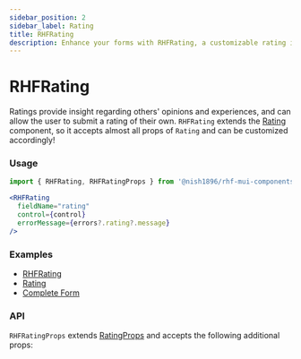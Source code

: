 ```yaml
---
sidebar_position: 2
sidebar_label: Rating
title: RHFRating
description: Enhance your forms with RHFRating, a customizable rating input component for react-hook-form using examples and API details for seamless integration.
---
```



# RHFRating

Ratings provide insight regarding others' opinions and experiences, and can
allow the user to submit a rating of their own. `RHFRating` extends the 
[Rating](https://mui.com/material-ui/react-rating/) component,
so it accepts almost all props of `Rating` and can be customized accordingly!

### Usage

```js
import { RHFRating, RHFRatingProps } from '@nish1896/rhf-mui-components';
```

```jsx
<RHFRating
  fieldName="rating"
  control={control}
  errorMessage={errors?.rating?.message}
/>
```

### Examples
- [RHFRating](https://rhf-mui-components-examples.netlify.app/switch-slider-rating)
- [Rating](https://mui.com/material-ui/react-rating/)
- [Complete Form](https://rhf-mui-components-examples.netlify.app/complete-form)

### API
`RHFRatingProps` extends [RatingProps](https://mui.com/material-ui/api/Rating/)
and accepts the following additional props:

<RHFRatingPropsTable />
